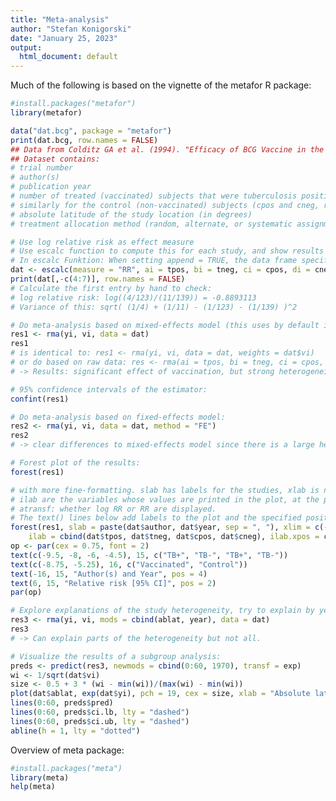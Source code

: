 ```yaml
---
title: "Meta-analysis"
author: "Stefan Konigorski"
date: "January 25, 2023"
output:
  html_document: default
---
```


Much of the following is based on the vignette of the metafor R package:

```r
#install.packages("metafor")
library(metafor)

data("dat.bcg", package = "metafor")
print(dat.bcg, row.names = FALSE)
## Data from Colditz GA et al. (1994). "Efficacy of BCG Vaccine in the Prevention of Tuberculosis: Meta-Analysis of the Published Literature." Journal of the American Medical Association, 271(9), 698?702.
## Dataset contains:
# trial number
# author(s)
# publication year
# number of treated (vaccinated) subjects that were tuberculosis positive and negative (tpos and tneg, respectively)
# similarly for the control (non-vaccinated) subjects (cpos and cneg, respectively). 
# absolute latitude of the study location (in degrees)
# treatment allocation method (random, alternate, or systematic assignment)
```

```r
# Use log relative risk as effect measure
# Use escalc function to compute this for each study, and show results
# In escalc Funktion: When setting append = TRUE, the data frame specified via the data argument is returned together with the effect size estimates and corresponding sampling variances.
dat <- escalc(measure = "RR", ai = tpos, bi = tneg, ci = cpos, di = cneg, data = dat.bcg, append = TRUE)
print(dat[,-c(4:7)], row.names = FALSE)
# Calculate the first entry by hand to check:
# log relative risk: log((4/123)/(11/139)) = -0.8893113
# Variance of this: sqrt( (1/4) + (1/11) - (1/123) - (1/139) )^2
```

```r
# Do meta-analysis based on mixed-effects model (this uses by default inverse-variance weights):
res1 <- rma(yi, vi, data = dat)
res1
# is identical to: res1 <- rma(yi, vi, data = dat, weights = dat$vi)
# or do based on raw data: res <- rma(ai = tpos, bi = tneg, ci = cpos, di = cneg, data = dat, measure = "RR")
# -> Results: significant effect of vaccination, but strong heterogeneity of studies

# 95% confidence intervals of the estimator:
confint(res1)
```

```r
# Do meta-analysis based on fixed-effects model:
res2 <- rma(yi, vi, data = dat, method = "FE")
res2
# -> clear differences to mixed-effects model since there is a large heterogeneity of studies
```

```r
# Forest plot of the results:
forest(res1)

# with more fine-formatting. slab has labels for the studies, xlab is name of x axis. 
# ilab are the variables whose values are printed in the plot, at the positition ilab.xpos in the plot
# atransf: whether log RR or RR are displayed.
# The text() lines below add labels to the plot and the specified position in the plot.
forest(res1, slab = paste(dat$author, dat$year, sep = ", "), xlim = c(-16, 6), at = log(c(0.05, 0.25, 1, 4)), atransf = exp,
    ilab = cbind(dat$tpos, dat$tneg, dat$cpos, dat$cneg), ilab.xpos = c(-9.5, -8, -6, -4.5), cex = 0.75, xlab = "Risk ratio")
op <- par(cex = 0.75, font = 2)
text(c(-9.5, -8, -6, -4.5), 15, c("TB+", "TB-", "TB+", "TB-"))
text(c(-8.75, -5.25), 16, c("Vaccinated", "Control"))
text(-16, 15, "Author(s) and Year", pos = 4)
text(6, 15, "Relative risk [95% CI]", pos = 2)
par(op)
```

```r
# Explore explanations of the study heterogeneity, try to explain by year and latitude:
res3 <- rma(yi, vi, mods = cbind(ablat, year), data = dat)
res3
# -> Can explain parts of the heterogeneity but not all.
```

```r
# Visualize the results of a subgroup analysis:
preds <- predict(res3, newmods = cbind(0:60, 1970), transf = exp)
wi <- 1/sqrt(dat$vi)
size <- 0.5 + 3 * (wi - min(wi))/(max(wi) - min(wi))
plot(dat$ablat, exp(dat$yi), pch = 19, cex = size, xlab = "Absolute latitude", ylab = "Relative risk", las = 1, bty = "l", log = "y")
lines(0:60, preds$pred)
lines(0:60, preds$ci.lb, lty = "dashed")
lines(0:60, preds$ci.ub, lty = "dashed")
abline(h = 1, lty = "dotted")
```

Overview of meta package:

```r
#install.packages("meta")
library(meta)
help(meta)
```
